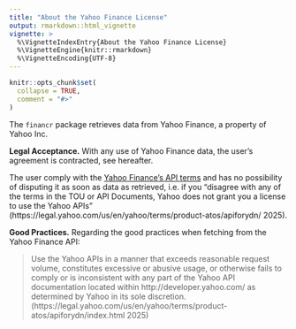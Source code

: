 ```yaml
---
title: "About the Yahoo Finance License"
output: rmarkdown::html_vignette
vignette: >
  %\VignetteIndexEntry{About the Yahoo Finance License}
  %\VignetteEngine{knitr::rmarkdown}
  %\VignetteEncoding{UTF-8}
---
```


```r
knitr::opts_chunk$set(
  collapse = TRUE,
  comment = "#>"
)
```

The `financr` package retrieves data from Yahoo Finance, a property of Yahoo Inc. 

**Legal Acceptance.** With any use of Yahoo Finance data, the user's agreement is contracted, see hereafter.

The user comply with the [Yahoo Finance's API terms](https://legal.yahoo.com/us/en/yahoo/terms/product-atos/apiforydn) and has no possibility of disputing it as soon as data as retrieved, i.e. if you "disagree with any of the terms in the TOU or API Documents, Yahoo does not grant you a license to use the Yahoo APIs" (https://legal.yahoo.com/us/en/yahoo/terms/product-atos/apiforydn/ 2025).

**Good Practices.** Regarding the good practices when fetching from the Yahoo Finance API:

> Use the Yahoo APIs in a manner that exceeds reasonable request volume, constitutes excessive or abusive usage, or otherwise fails to comply or is inconsistent with any part of the Yahoo API documentation located within http://developer.yahoo.com/ as determined by Yahoo in its sole discretion. (https://legal.yahoo.com/us/en/yahoo/terms/product-atos/apiforydn/index.html 2025)
